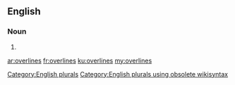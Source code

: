 ==English==

===Noun===
{{head|en}}

# {{plural of|overline}}

[[Category:English plurals]][[Category:English plurals using obsolete wikisyntax]]

[[ar:overlines]]
[[fr:overlines]]
[[ku:overlines]]
[[my:overlines]]